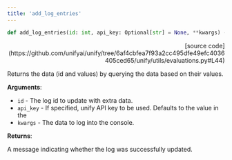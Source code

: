 ```yaml
---
title: 'add_log_entries'
---
```


```python
def add_log_entries(id: int, api_key: Optional[str] = None, **kwargs) -> Dict[str, str]:
```

<p align="right">[source code](https://github.com/unifyai/unify/tree/6af4cbfea7f93a2cc495dfe49efc4036405ced65/unify/utils/evaluations.py#L44)</p>

Returns the data (id and values) by querying the data based on their values.

**Arguments**:

- `id` - The log id to update with extra data.
- `api_key` - If specified, unify API key to be used. Defaults to the value in the
- `kwargs` - The data to log into the console.



**Returns**:

A message indicating whether the log was successfully updated.